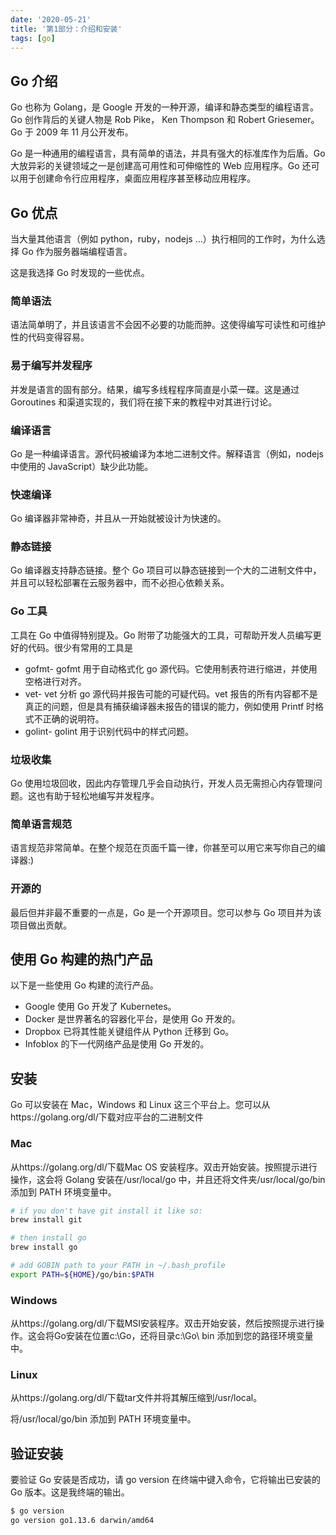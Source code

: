 ```yaml
---
date: '2020-05-21'
title: '第1部分：介绍和安装'
tags: [go]
---
```


## Go 介绍

Go 也称为 Golang，是 Google 开发的一种开源，编译和静态类型的编程语言。Go 创作背后的关键人物是 Rob Pike， Ken Thompson 和 Robert Griesemer。Go 于 2009 年 11 月公开发布。

Go 是一种通用的编程语言，具有简单的语法，并具有强大的标准库作为后盾。Go 大放异彩的关键领域之一是创建高可用性和可伸缩性的 Web 应用程序。Go 还可以用于创建命令行应用程序，桌面应用程序甚至移动应用程序。

## Go 优点

当大量其他语言（例如 python，ruby，nodejs ...）执行相同的工作时，为什么选择 Go 作为服务器端编程语言。

这是我选择 Go 时发现的一些优点。

### 简单语法

语法简单明了，并且该语言不会因不必要的功能而肿。这使得编写可读性和可维护性的代码变得容易。

### 易于编写并发程序

并发是语言的固有部分。结果，编写多线程程序简直是小菜一碟。这是通过 Goroutines 和渠道实现的，我们将在接下来的教程中对其进行讨论。

### 编译语言

Go 是一种编译语言。源代码被编译为本地二进制文件。解释语言（例如，nodejs 中使用的 JavaScript）缺少此功能。

### 快速编译

Go 编译器非常神奇，并且从一开始就被设计为快速的。

### 静态链接

Go 编译器支持静态链接。整个 Go 项目可以静态链接到一个大的二进制文件中，并且可以轻松部署在云服务器中，而不必担心依赖关系。

### Go 工具

工具在 Go 中值得特别提及。Go 附带了功能强大的工具，可帮助开发人员编写更好的代码。很少有常用的工具是

- gofmt- gofmt 用于自动格式化 go 源代码。它使用制表符进行缩进，并使用空格进行对齐。
- vet- vet 分析 go 源代码并报告可能的可疑代码。vet 报告的所有内容都不是真正的问题，但是具有捕获编译器未报告的错误的能力，例如使用 Printf 时格式不正确的说明符。
- golint- golint 用于识别代码中的样式问题。

### 垃圾收集

Go 使用垃圾回收，因此内存管理几乎会自动执行，开发人员无需担心内存管理问题。这也有助于轻松地编写并发程序。

### 简单语言规范

语言规范非常简单。在整个规范在页面千篇一律，你甚至可以用它来写你自己的编译器:)

### 开源的

最后但并非最不重要的一点是，Go 是一个开源项目。您可以参与 Go 项目并为该项目做出贡献。

## 使用 Go 构建的热门产品

以下是一些使用 Go 构建的流行产品。

- Google 使用 Go 开发了 Kubernetes。
- Docker 是世界著名的容器化平台，是使用 Go 开发的。
- Dropbox 已将其性能关键组件从 Python 迁移到 Go。
- Infoblox 的下一代网络产品是使用 Go 开发的。

## 安装

Go 可以安装在 Mac，Windows 和 Linux 这三个平台上。您可以从https://golang.org/dl/下载对应平台的二进制文件

### Mac

从https://golang.org/dl/下载Mac OS 安装程序。双击开始安装。按照提示进行操作，这会将 Golang 安装在/usr/local/go 中，并且还将文件夹/usr/local/go/bin 添加到 PATH 环境变量中。

```bash
# if you don't have git install it like so:
brew install git

# then install go
brew install go

# add GOBIN path to your PATH in ~/.bash_profile
export PATH=${HOME}/go/bin:$PATH
```

### Windows

从https://golang.org/dl/下载MSI安装程序。双击开始安装，然后按照提示进行操作。这会将Go安装在位置c:\Go，还将目录c:\Go\ bin 添加到您的路径环境变量中。

### Linux

从https://golang.org/dl/下载tar文件并将其解压缩到/usr/local。

将/usr/local/go/bin 添加到 PATH 环境变量中。

## 验证安装

要验证 Go 安装是否成功，请 go version 在终端中键入命令，它将输出已安装的 Go 版本。这是我终端的输出。

```bash
$ go version
go version go1.13.6 darwin/amd64
```
